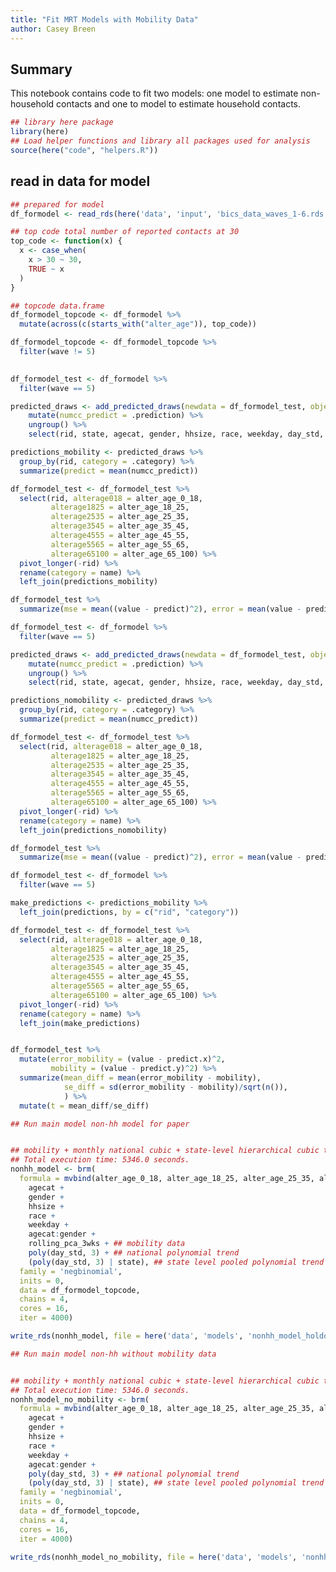 ```yaml
---
title: "Fit MRT Models with Mobility Data"
author: Casey Breen
---
```


## Summary

This notebook contains code to fit two models: one model to estimate non-household contacts and one to model to estimate household contacts.

```r
## library here package 
library(here)
## Load helper functions and library all packages used for analysis 
source(here("code", "helpers.R"))
```

## read in data for model 

```r
## prepared for model  
df_formodel <- read_rds(here('data', 'input', 'bics_data_waves_1-6.rds')) 

## top code total number of reported contacts at 30 
top_code <- function(x) {
  x <- case_when(
    x > 30 ~ 30,
    TRUE ~ x
  )
}

## topcode data.frame 
df_formodel_topcode <- df_formodel %>%
  mutate(across(c(starts_with("alter_age")), top_code))

df_formodel_topcode <- df_formodel_topcode %>% 
  filter(wave != 5)
  
```




```r
df_formodel_test <- df_formodel %>% 
  filter(wave == 5)

predicted_draws <- add_predicted_draws(newdata = df_formodel_test, object = nonhh_model, ndraws = 2000, allow_new_levels = T) %>% 
    mutate(numcc_predict = .prediction) %>% 
    ungroup() %>% 
    select(rid, state, agecat, gender, hhsize, race, weekday, day_std, .draw, numcc_predict, .category)

predictions_mobility <- predicted_draws %>% 
  group_by(rid, category = .category) %>% 
  summarize(predict = mean(numcc_predict))

df_formodel_test <- df_formodel_test %>% 
  select(rid, alterage018 = alter_age_0_18,
         alterage1825 = alter_age_18_25,
         alterage2535 = alter_age_25_35,
         alterage3545 = alter_age_35_45,
         alterage4555 = alter_age_45_55,
         alterage5565 = alter_age_55_65,
         alterage65100 = alter_age_65_100) %>% 
  pivot_longer(-rid) %>% 
  rename(category = name) %>% 
  left_join(predictions_mobility) 

df_formodel_test %>% 
  summarize(mse = mean((value - predict)^2), error = mean(value - predict))
```

```r
df_formodel_test <- df_formodel %>% 
  filter(wave == 5)

predicted_draws <- add_predicted_draws(newdata = df_formodel_test, object = nonhh_model_no_mobility, ndraws = 2000, allow_new_levels = T) %>%
    mutate(numcc_predict = .prediction) %>% 
    ungroup() %>% 
    select(rid, state, agecat, gender, hhsize, race, weekday, day_std, .draw, numcc_predict, .category)

predictions_nomobility <- predicted_draws %>% 
  group_by(rid, category = .category) %>% 
  summarize(predict = mean(numcc_predict))

df_formodel_test <- df_formodel_test %>% 
  select(rid, alterage018 = alter_age_0_18,
         alterage1825 = alter_age_18_25,
         alterage2535 = alter_age_25_35,
         alterage3545 = alter_age_35_45,
         alterage4555 = alter_age_45_55,
         alterage5565 = alter_age_55_65,
         alterage65100 = alter_age_65_100) %>% 
  pivot_longer(-rid) %>% 
  rename(category = name) %>% 
  left_join(predictions_nomobility) 

df_formodel_test %>% 
  summarize(mse = mean((value - predict)^2), error = mean(value - predict))
```


```r
df_formodel_test <- df_formodel %>% 
  filter(wave == 5)

make_predictions <- predictions_mobility %>% 
  left_join(predictions, by = c("rid", "category"))

df_formodel_test <- df_formodel_test %>% 
  select(rid, alterage018 = alter_age_0_18,
         alterage1825 = alter_age_18_25,
         alterage2535 = alter_age_25_35,
         alterage3545 = alter_age_35_45,
         alterage4555 = alter_age_45_55,
         alterage5565 = alter_age_55_65,
         alterage65100 = alter_age_65_100) %>% 
  pivot_longer(-rid) %>% 
  rename(category = name) %>% 
  left_join(make_predictions)


df_formodel_test %>% 
  mutate(error_mobility = (value - predict.x)^2, 
         mobility = (value - predict.y)^2) %>% 
  summarize(mean_diff = mean(error_mobility - mobility),
            se_diff = sd(error_mobility - mobility)/sqrt(n()),
            ) %>% 
  mutate(t = mean_diff/se_diff)
```





```r
## Run main model non-hh model for paper 


## mobility + monthly national cubic + state-level hierarchical cubic term 
## Total execution time: 5346.0 seconds.
nonhh_model <- brm(
  formula = mvbind(alter_age_0_18, alter_age_18_25, alter_age_25_35, alter_age_35_45, alter_age_45_55, alter_age_55_65, alter_age_65_100) ~ 
    agecat +
    gender +
    hhsize + 
    race + 
    weekday + 
    agecat:gender + 
    rolling_pca_3wks + ## mobility data 
    poly(day_std, 3) + ## national polynomial trend 
    (poly(day_std, 3) | state), ## state level pooled polynomial trend 
  family = 'negbinomial',
  inits = 0,
  data = df_formodel_topcode,
  chains = 4,
  cores = 16,
  iter = 4000)

write_rds(nonhh_model, file = here('data', 'models', 'nonhh_model_holdout_wave5.rds'))

## Run main model non-hh without mobility data 


## mobility + monthly national cubic + state-level hierarchical cubic term 
## Total execution time: 5346.0 seconds.
nonhh_model_no_mobility <- brm(
  formula = mvbind(alter_age_0_18, alter_age_18_25, alter_age_25_35, alter_age_35_45, alter_age_45_55, alter_age_55_65, alter_age_65_100) ~ 
    agecat +
    gender +
    hhsize + 
    race + 
    weekday + 
    agecat:gender + 
    poly(day_std, 3) + ## national polynomial trend 
    (poly(day_std, 3) | state), ## state level pooled polynomial trend 
  family = 'negbinomial',
  inits = 0,
  data = df_formodel_topcode,
  chains = 4,
  cores = 16,
  iter = 4000)

write_rds(nonhh_model_no_mobility, file = here('data', 'models', 'nonhh_model_no_mobility_holdout_wave5.rds'))
```



